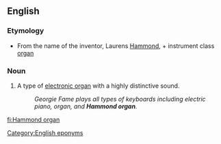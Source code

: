 ==English==
{{wikipedia}}

===Etymology===
* From the name of the inventor, Laurens [[Hammond]], + instrument class [[organ]]

===Noun===
{{en-noun|head=[[Hammond]] [[organ]]}}

# {{label|en|musical instruments}} A type of [[electronic organ]] with a highly distinctive sound.
#: ''Georgie Fame plays all types of keyboards including electric piano, organ, and '''Hammond organ'''.''

[[Category:English eponyms]]

[[fi:Hammond organ]]